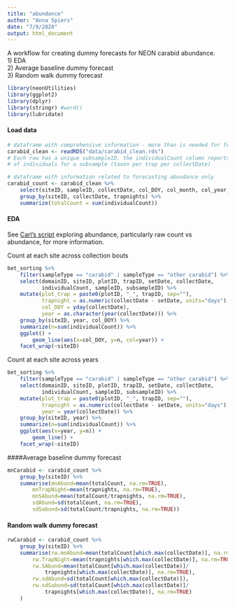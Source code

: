 ```yaml
---
title: "abundance"
author: "Anna Spiers"
date: "7/9/2020"
output: html_document
---
```


A workflow for creating dummy forecasts for NEON carabid abundance.  
1) EDA   
2) Average baseline dummy forecast  
3) Random walk dummy forecast 

```r
library(neonUtilities)
library(ggplot2)
library(dplyr)
library(stringr) #word()
library(lubridate)
```

#### Load data

```r
# dataframe with comprehensive information - more than is needed for forecasting abundance
carabid_clean <- readRDS("data/carabid_clean.rds") 
# Each row has a unique subsampleID. the individualCount column reports the raw count 
# of individuals for a subsample (taxon per trap per collectDate)

# dataframe with information related to forecasting abundance only
carabid_count <- carabid_clean %>%
    select(siteID, sampleID, collectDate, col_DOY, col_month, col_year, individualCount, trapnights) %>%
    group_by(siteID, collectDate, trapnights) %>%
    summarize(totalCount = sum(individualCount))
```

#### EDA

See [Carl's script](https://github.com/boettiger-lab/neon-forecast/blob/master/abundance/beetles.Rmd) exploring abundance, particularly raw count vs abundance, for more information.

Count at each site across collection bouts
```r
bet_sorting %>%
    filter(sampleType == "carabid" | sampleType == "other carabid") %>%
    select(domainID, siteID, plotID, trapID, setDate, collectDate, 
           individualCount, sampleID, subsampleID) %>%
    mutate(plot_trap = paste0(plotID, "_", trapID, sep=""),
           trapnight = as.numeric(collectDate - setDate, units="days"),
           col_DOY = yday(collectDate),
           year = as.character(year(collectDate))) %>%
    group_by(siteID, year, col_DOY) %>%
    summarize(n=sum(individualCount)) %>%
    ggplot() + 
        geom_line(aes(x=col_DOY, y=n, col=year)) +
    facet_wrap(~siteID)
```

Count at each site across years
```r
bet_sorting %>%
    filter(sampleType == "carabid" | sampleType == "other carabid") %>%
    select(domainID, siteID, plotID, trapID, setDate, collectDate, 
           individualCount, sampleID, subsampleID) %>%
    mutate(plot_trap = paste0(plotID, "_", trapID, sep=""),
           trapnight = as.numeric(collectDate - setDate, units="days"),
           year = year(collectDate)) %>%
    group_by(siteID, year) %>%
    summarize(n=sum(individualCount)) %>%
    ggplot(aes(x=year, y=n)) + 
        geom_line() +
    facet_wrap(~siteID)
```










####Average baseline dummy forecast  

```r

mnCarabid <- carabid_count %>%
	group_by(siteID) %>% 
	summarise(mnAbund=mean(totalCount, na.rm=TRUE), 
		mnTrapNight=mean(trapnights, na.rm=TRUE), 
		mnSAbund=mean(totalCount/trapnights, na.rm=TRUE), 
		sdAbund=sd(totalCount, na.rm=TRUE),
		sdSabund=sd(totalCount/trapnights, na.rm=TRUE))

```








#### Random walk dummy forecast 

```r

rwCarabid <- carabid_count %>%
	group_by(siteID) %>% 
	summarise(rw.mnAbund=mean(totalCount[which.max(collectDate)], na.rm=TRUE), 
		rw.TrapNight=mean(trapnights[which.max(collectDate)], na.rm=TRUE), 
		rw.SAbund=mean(totalCount[which.max(collectDate)]/
			trapnights[which.max(collectDate)], na.rm=TRUE), 
		rw.sdAbund=sd(totalCount[which.max(collectDate)]),
		rw.sdSabund=sd(totalCount[which.max(collectDate)]/
			trapnights[which.max(collectDate)], na.rm=TRUE)
	) 


```






